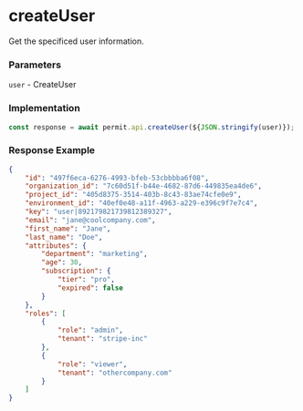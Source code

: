 # createUser

Get the specificed user information.

### Parameters

`user` - CreateUser <br/>

### Implementation

```js
const response = await permit.api.createUser(${JSON.stringify(user)});
```

### Response Example

```json
{
	"id": "497f6eca-6276-4993-bfeb-53cbbbba6f08",
	"organization_id": "7c60d51f-b44e-4682-87d6-449835ea4de6",
	"project_id": "405d8375-3514-403b-8c43-83ae74cfe0e9",
	"environment_id": "40ef0e48-a11f-4963-a229-e396c9f7e7c4",
	"key": "user|892179821739812389327",
	"email": "jane@coolcompany.com",
	"first_name": "Jane",
	"last_name": "Doe",
	"attributes": {
		"department": "marketing",
		"age": 30,
		"subscription": {
			"tier": "pro",
			"expired": false
		}
	},
	"roles": [
		{
			"role": "admin",
			"tenant": "stripe-inc"
		},
		{
			"role": "viewer",
			"tenant": "othercompany.com"
		}
	]
}
```
